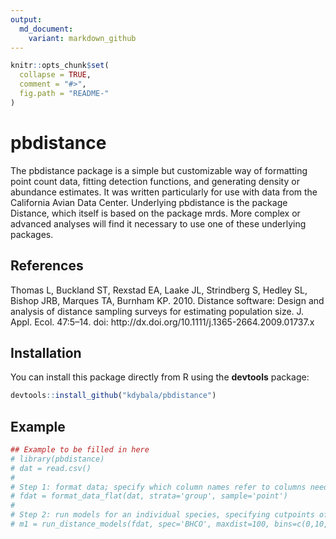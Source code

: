 ```yaml
---
output:
  md_document:
    variant: markdown_github
---
```


```r
knitr::opts_chunk$set(
  collapse = TRUE,
  comment = "#>",
  fig.path = "README-"
)
```

pbdistance
===============

The pbdistance package is a simple but customizable way of formatting point count data, fitting detection functions, and generating density or abundance estimates. It was written particularly for use with data from the California Avian Data Center. Underlying pbdistance is the package Distance, which itself is based on the package mrds. More complex or advanced analyses will find it necessary to use one of these underlying packages. 

References
---------------
Thomas L, Buckland ST, Rexstad EA, Laake JL, Strindberg S, Hedley SL, Bishop JRB, Marques TA, Burnham KP. 2010. Distance software: Design and analysis of distance sampling surveys for estimating population size. J. Appl. Ecol. 47:5–14. doi: http://dx.doi.org/10.1111/j.1365-2664.2009.01737.x

Installation
---------------
You can install this package directly from R using the **devtools** package:

```r
devtools::install_github("kdybala/pbdistance")
```

Example
---------------
```r
## Example to be filled in here
# library(pbdistance)
# dat = read.csv()
#
# Step 1: format data; specify which column names refer to columns needed for analysis
# fdat = format_data_flat(dat, strata='group', sample='point')
#
# Step 2: run models for an individual species, specifying cutpoints of distance bins used during surveys
# m1 = run_distance_models(fdat, spec='BHCO', maxdist=100, bins=c(0,10,20,30,40,50,75,100))

```


